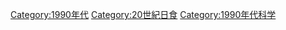 [[Category:1990年代|Category:1990年代]]
[[Category:20世紀日食|Category:20世紀日食]]
[[Category:1990年代科学‎|Category:1990年代科学‎]]